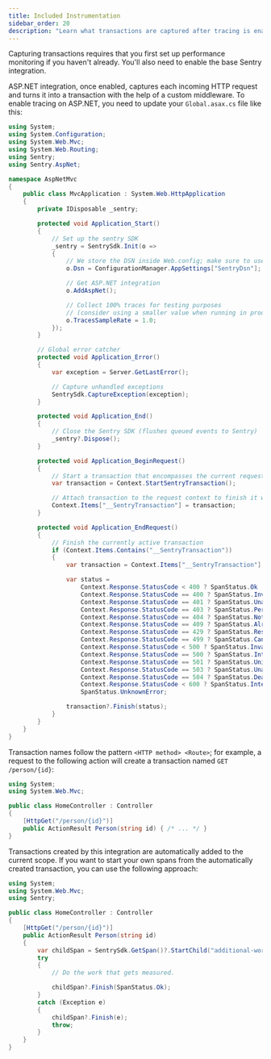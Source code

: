 ```yaml
---
title: Included Instrumentation
sidebar_order: 20
description: "Learn what transactions are captured after tracing is enabled."
---
```


<Note>

Capturing transactions requires that you first <PlatformLink to="/performance/">set up performance monitoring</PlatformLink> if you haven't already. You'll also need to enable the <PlatformLink to="/">base Sentry integration</PlatformLink>.

</Note>

ASP.NET integration, once enabled, captures each incoming HTTP request and turns it into a transaction with the help of a custom middleware. To enable tracing on ASP.NET, you need to update your `Global.asax.cs` file like this:

```csharp
using System;
using System.Configuration;
using System.Web.Mvc;
using System.Web.Routing;
using Sentry;
using Sentry.AspNet;

namespace AspNetMvc
{
    public class MvcApplication : System.Web.HttpApplication
    {
        private IDisposable _sentry;

        protected void Application_Start()
        {
            // Set up the sentry SDK
            _sentry = SentrySdk.Init(o =>
            {
                // We store the DSN inside Web.config; make sure to use your own DSN!
                o.Dsn = ConfigurationManager.AppSettings["SentryDsn"];

                // Get ASP.NET integration
                o.AddAspNet();

                // Collect 100% traces for testing purposes
                // (consider using a smaller value when running in production)
                o.TracesSampleRate = 1.0;
            });
        }

        // Global error catcher
        protected void Application_Error()
        {
            var exception = Server.GetLastError();

            // Capture unhandled exceptions
            SentrySdk.CaptureException(exception);
        }

        protected void Application_End()
        {
            // Close the Sentry SDK (flushes queued events to Sentry)
            _sentry?.Dispose();
        }

        protected void Application_BeginRequest()
        {
            // Start a transaction that encompasses the current request
            var transaction = Context.StartSentryTransaction();

            // Attach transaction to the request context to finish it when the request ends
            Context.Items["__SentryTransaction"] = transaction;
        }

        protected void Application_EndRequest()
        {
            // Finish the currently active transaction
            if (Context.Items.Contains("__SentryTransaction"))
            {
                var transaction = Context.Items["__SentryTransaction"] as ISpan;

                var status =
                    Context.Response.StatusCode < 400 ? SpanStatus.Ok :
                    Context.Response.StatusCode == 400 ? SpanStatus.InvalidArgument :
                    Context.Response.StatusCode == 401 ? SpanStatus.Unauthenticated :
                    Context.Response.StatusCode == 403 ? SpanStatus.PermissionDenied :
                    Context.Response.StatusCode == 404 ? SpanStatus.NotFound :
                    Context.Response.StatusCode == 409 ? SpanStatus.AlreadyExists :
                    Context.Response.StatusCode == 429 ? SpanStatus.ResourceExhausted :
                    Context.Response.StatusCode == 499 ? SpanStatus.Cancelled :
                    Context.Response.StatusCode < 500 ? SpanStatus.InvalidArgument :
                    Context.Response.StatusCode == 500 ? SpanStatus.InternalError :
                    Context.Response.StatusCode == 501 ? SpanStatus.Unimplemented :
                    Context.Response.StatusCode == 503 ? SpanStatus.Unavailable :
                    Context.Response.StatusCode == 504 ? SpanStatus.DeadlineExceeded :
                    Context.Response.StatusCode < 600 ? SpanStatus.InternalError :
                    SpanStatus.UnknownError;

                transaction?.Finish(status);
            }
        }
    }
}
```

Transaction names follow the pattern `<HTTP method> <Route>`; for example, a request to the following action will create a transaction named `GET /person/{id}`:

```csharp
using System;
using System.Web.Mvc;

public class HomeController : Controller
{
    [HttpGet("/person/{id}")]
    public ActionResult Person(string id) { /* ... */ }
}
```

Transactions created by this integration are automatically added to the current scope. If you want to start your own spans from the automatically created transaction, you can use the following approach:

```csharp
using System;
using System.Web.Mvc;
using Sentry;

public class HomeController : Controller
{
    [HttpGet("/person/{id}")]
    public ActionResult Person(string id)
    {
        var childSpan = SentrySdk.GetSpan()?.StartChild("additional-work");
        try
        {
            // Do the work that gets measured.

            childSpan?.Finish(SpanStatus.Ok);
        }
        catch (Exception e)
        {
            childSpan?.Finish(e);
            throw;
        }
    }
}
```
